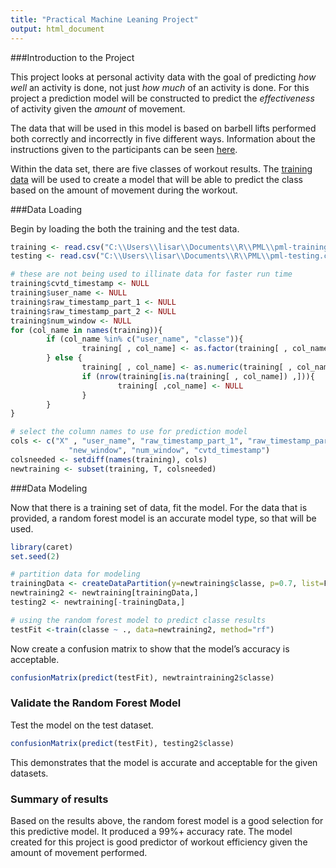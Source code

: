 ```yaml
---
title: "Practical Machine Leaning Project"
output: html_document
---
```

###Introduction to the Project

This project looks at personal activity data with the goal of predicting
*how well* an activity is done, not just *how much* of an activity is done.
For this project a prediction model will be constructed to predict the 
*effectiveness* of activity given the *amount* of movement.

The data that will be used in this model is based on barbell lifts performed
both correctly and incorrectly in five different ways. Information about the
instructions given to the participants can be seen 
[here](http://groupware.les.inf.puc-rio.br/har).

Within the data set, there are five classes of workout results. The 
[training data](https://d396qusza40orc.cloudfront.net/predmachlearn/pml-training.csv)
will be used to create a model that will be able to predict the class based on
the amount of movement during the workout.

###Data Loading

Begin by loading the both the training and the test data.
```r
training <- read.csv("C:\\Users\\lisar\\Documents\\R\\PML\\pml-training.csv")
testing <- read.csv("C:\\Users\\lisar\\Documents\\R\\PML\\pml-testing.csv")

# these are not being used to illinate data for faster run time
training$cvtd_timestamp <- NULL
training$user_name <- NULL
training$raw_timestamp_part_1 <- NULL
training$raw_timestamp_part_2 <- NULL
training$num_window <- NULL
for (col_name in names(training)){
        if (col_name %in% c("user_name", "classe")){
                training[ , col_name] <- as.factor(training[ , col_name])
        } else {
                training[ , col_name] <- as.numeric(training[ , col_name])
                if (nrow(training[is.na(training[ , col_name]) ,])){
                        training[ ,col_name] <- NULL
                }
        }
}

# select the column names to use for prediction model
cols <- c("X" , "user_name", "raw_timestamp_part_1", "raw_timestamp_part_2", 
             "new_window", "num_window", "cvtd_timestamp")
colsneeded <- setdiff(names(training), cols)
newtraining <- subset(training, T, colsneeded)
```

###Data Modeling

Now that there is a training set of data, fit the model. For the data that is 
provided, a random forest model is an accurate model type, so that will be used.

```r
library(caret)
set.seed(2)

# partition data for modeling
trainingData <- createDataPartition(y=newtraining$classe, p=0.7, list=F)
newtraining2 <- newtraining[trainingData,]
testing2 <- newtraining[-trainingData,]

# using the random forest model to predict classe results
testFit <-train(classe ~ ., data=newtraining2, method="rf")
```

Now create a confusion matrix to show that the model's accuracy is acceptable.

```r
confusionMatrix(predict(testFit), newtraintraining2$classe)
```

### Validate the Random Forest Model

Test the model on the test dataset.

```r
confusionMatrix(predict(testFit), testing2$classe)
```

This demonstrates that the model is accurate and acceptable for the given datasets.

### Summary of results

Based on the results above, the random forest model is a good selection for
this predictive model. It produced a 99%+ accuracy rate. The model created for
this project is good predictor of workout efficiency given the amount of 
movement performed.
